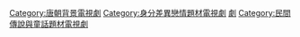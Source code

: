 
[[Category:唐朝背景電視劇|Category:唐朝背景電視劇]]
[[Category:身分差異戀情題材電視劇|Category:身分差異戀情題材電視劇]]
[[Category:薛平貴與王寶釧題材作品|劇]]
[[Category:民間傳說與童話題材電視劇|Category:民間傳說與童話題材電視劇]]
